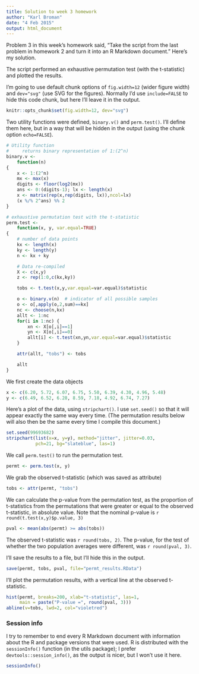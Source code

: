 ```yaml
---
title: Solution to week 3 homework
author: "Karl Broman"
date: "4 Feb 2015"
output: html_document
---
```


Problem 3 in this week's homework said, "Take the script from the last
problem in homework 2 and turn it into an R Markdown document." Here's
my solution.

The script performed an exhaustive permutation test
(with the t-statistic) and plotted the results.

I'm going to use default chunk options of `fig.width=12` (wider figure
width) and `dev="svg"` (use SVG for the figures). Normally I'd use
`include=FALSE` to hide this code chunk, but here I'll leave it in the
output.

```r
knitr::opts_chunk$set(fig.width=12, dev="svg")
```

Two utility functions were defined, `binary.v()` and
`perm.test()`. I'll define them here, but in a way that will be hidden
in the output (using the chunk option `echo=FALSE`).

```r
# Utility function
#     returns binary representation of 1:(2^n)
binary.v <-
    function(n)
{
    x <- 1:(2^n)
    mx <- max(x)
    digits <- floor(log2(mx))
    ans <- 0:(digits-1); lx <- length(x)
    x <- matrix(rep(x,rep(digits, lx)),ncol=lx)
    (x %/% 2^ans) %% 2
}

# exhaustive permutation test with the t-statistic
perm.test <-
    function(x, y, var.equal=TRUE)
{
    # number of data points
    kx <- length(x)
    ky <- length(y)
    n <- kx + ky

    # Data re-compiled
    X <- c(x,y)
    z <- rep(1:0,c(kx,ky))

    tobs <- t.test(x,y,var.equal=var.equal)$statistic

    o <- binary.v(n)  # indicator of all possible samples
    o <- o[,apply(o,2,sum)==kx]
    nc <- choose(n,kx)
    allt <- 1:nc
    for(i in 1:nc) {
        xn <- X[o[,i]==1]
        yn <- X[o[,i]==0]
        allt[i] <- t.test(xn,yn,var.equal=var.equal)$statistic
    }

    attr(allt, "tobs") <- tobs

    allt
}
```

We first create the data objects

```r
x <- c(6.20, 5.72, 6.07, 6.75, 5.50, 6.39, 4.30, 4.96, 5.48)
y <- c(6.49, 6.52, 6.28, 8.59, 7.18, 4.92, 6.74, 7.27)
```

Here's a plot of the data, using `stripchart()`. I use `set.seed()` so
that it will appear exactly the same way every time. (The permutation
results below will also then be the same every time I compile this
document.)

```r
set.seed(99693682)
stripchart(list(x=x, y=y), method="jitter", jitter=0.03,
           pch=21, bg="slateblue", las=1)
```

We call `perm.test()` to run the permutation test.

```r
permt <- perm.test(x, y)
```

We grab the observed t-statistic (which was saved as attribute)

```r
tobs <- attr(permt, "tobs")
```

We can calculate the p-value from the permutation test, as the
proportion of t-statistics from the permutations that were greater or
equal to the observed t-statistic, in absolute value.
Note that the nominal p-value is `r round(t.test(x,y)$p.value, 3)`

```r
pval <- mean(abs(permt) >= abs(tobs))
```

The observed t-statistic was `r round(tobs, 2)`. The p-value, for the
test of whether the two population averages were different, was
`r round(pval, 3)`.


I'll save the results to a file, but I'll hide this in the output.

```r
save(permt, tobs, pval, file="permt_results.RData")
```

I'll plot the permutation results, with a vertical line at the
observed t-statistic.

```r
hist(permt, breaks=200, xlab="t-statistic", las=1,
     main = paste("P-value =", round(pval, 3)))
abline(v=tobs, lwd=2, col="violetred")
```

### Session info

I try to remember to end every R Markdown document with information
about the R and package versions that were used. R is distributed with
the `sessionInfo()` function (in the utils package); I prefer
`devtools::session_info()`, as the output is nicer, but I won't use it
here.

```r
sessionInfo()
```
